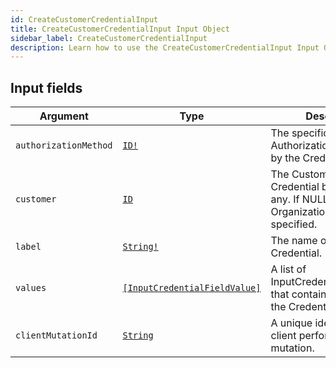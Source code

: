 ```yaml
---
id: CreateCustomerCredentialInput
title: CreateCustomerCredentialInput Input Object
sidebar_label: CreateCustomerCredentialInput
description: Learn how to use the CreateCustomerCredentialInput Input Object for Builder's API.
---
```


## Input fields

| Argument              | Type                                                                                   | Description                                                                                  |
| --------------------- | -------------------------------------------------------------------------------------- | -------------------------------------------------------------------------------------------- |
| `authorizationMethod` | [`ID!`](/docs/composer/builder/api/schema/scalar/ID.mdx)                                                      | The specific AuthorizationMethod used by the Credential.                                     |
| `customer`            | [`ID`](/docs/composer/builder/api/schema/scalar/ID.mdx)                                                       | The Customer the Credential belongs to, if any. If NULL then Organization will be specified. |
| `label`               | [`String!`](/docs/composer/builder/api/schema/scalar/String.mdx)                                              | The name of the Credential.                                                                  |
| `values`              | [`[InputCredentialFieldValue]`](/docs/composer/builder/api/schema/input_object/InputCredentialFieldValue.mdx) | A list of InputCredentialFieldValues that contain the values for the CredentialFields.       |
| `clientMutationId`    | [`String`](/docs/composer/builder/api/schema/scalar/String.mdx)                                               | A unique identifier for the client performing the mutation.                                  |
